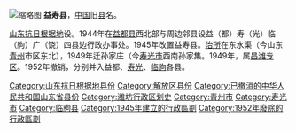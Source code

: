 [[File:益寿县政府印.JPG|缩略图]]
'''益寿县'''，[[中国|中国]]旧[[县|县]]名。

[[山东抗日根据地|山东抗日根据地]]设。1944年在[[益都县|益都县]]西北部与周边邻县设益（都）寿（光）临（朐）广（饶）四县边行政办事处。1945年改置益寿县。[[治所|治所]]在东水渠（今山东[[青州市|青州]]市区东北），1949年迁孙家庄（今[[寿光市|寿光市]]西南孙家集。1949年，属[[昌潍专区|昌潍专区]]。1952年撤销，分别并入益都、[[寿光县|寿光]]、[[临朐县|临朐]]各县。

{{山东行政区划小作品}}

{{DEFAULTSORT:Y}}
[[Category:山东抗日根据地县份|Category:山东抗日根据地县份]]
[[Category:解放区县份|Category:解放区县份]]
[[Category:已撤消的中华人民共和国山东省县份|Category:已撤消的中华人民共和国山东省县份]]
[[Category:潍坊行政区划史|Category:潍坊行政区划史]]
[[Category:青州市|Category:青州市]]
[[Category:寿光市|Category:寿光市]]
[[Category:临朐县|Category:临朐县]]
[[Category:1945年建立的行政區劃|Category:1945年建立的行政區劃]]
[[Category:1952年廢除的行政區劃|Category:1952年廢除的行政區劃]]